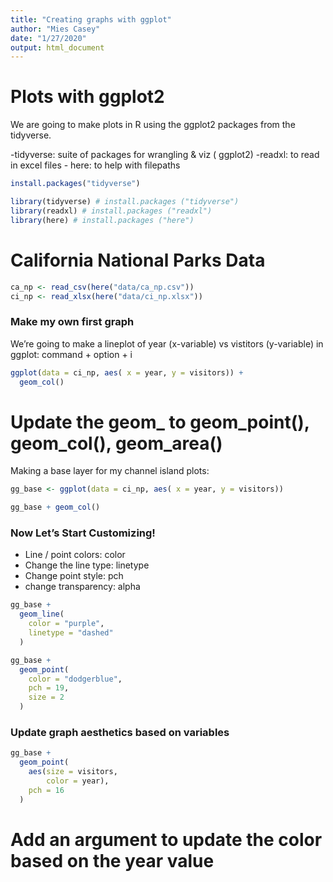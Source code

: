 ```yaml
---
title: "Creating graphs with ggplot"
author: "Mies Casey"
date: "1/27/2020"
output: html_document
---
```

# Plots with ggplot2

We are going to make plots in R using the ggplot2 packages from the tidyverse.

-tidyverse: suite of packages for wrangling & viz ( ggplot2)
-readxl: to read in excel files
- here: to help with filepaths
```r
install.packages("tidyverse")
```



```r
library(tidyverse) # install.packages ("tidyverse")
library(readxl) # install.packages ("readxl")
library(here) # install.packages ("here")
```

# California National Parks Data

```r

ca_np <- read_csv(here("data/ca_np.csv"))
ci_np <- read_xlsx(here("data/ci_np.xlsx"))
```

### Make my own first graph

We're going to make a lineplot of year (x-variable) vs vistitors (y-variable) in ggplot:
command + option + i 

```r
ggplot(data = ci_np, aes( x = year, y = visitors)) + 
  geom_col()
```

# Update the geom_ to geom_point(), geom_col(), geom_area()

Making a base layer for my channel island plots:

```r
gg_base <- ggplot(data = ci_np, aes( x = year, y = visitors))

gg_base + geom_col()
```

### Now Let's Start Customizing!

- Line / point colors: color
- Change the line type: linetype
- Change point style: pch
- change transparency: alpha

```r
gg_base + 
  geom_line(
    color = "purple",
    linetype = "dashed"
  )
```

```r
gg_base +
  geom_point(
    color = "dodgerblue",
    pch = 19,
    size = 2
  )
```

### Update graph aesthetics based on variables

```r
gg_base +
  geom_point(
    aes(size = visitors, 
        color = year),
    pch = 16
  )
```
# Add an argument to update the color based on the year value
